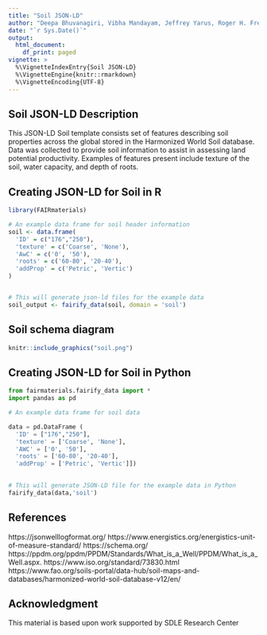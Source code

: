 ```yaml
---
title: "Soil JSON-LD"
author: "Deepa Bhuvanagiri, Vibha Mandayam, Jeffrey Yarus, Roger H. French"
date: "`r Sys.Date()`"
output:
  html_document:
    df_print: paged
vignette: >
  %\VignetteIndexEntry{Soil JSON-LD}
  %\VignetteEngine{knitr::rmarkdown}
  %\VignetteEncoding{UTF-8}
---
```

Soil JSON-LD Description
-----------------------------------
This JSON-LD Soil template consists set of features describing soil properties across the global stored in the Harmonized World Soil database. Data was collected to provide soil information to assist in assessing land potential productivity. Examples of features present include texture of the soil, water capacity, and depth of roots.

Creating JSON-LD for Soil in R
------------------------------------------
```r
library(FAIRmaterials)

# An example data frame for soil header information
soil <- data.frame(
  'ID' = c("176","250"),
  'texture' = c('Coarse', 'None'),
  'AwC' = c('0', '50'),
  'roots' = c('60-80', '20-40'),
  'addProp' = c('Petric', 'Vertic')
)


# This will generate json-ld files for the example data
soil_output <- fairify_data(soil, domain = 'soil')
```

 Soil  schema diagram
--------------------------

```r
knitr::include_graphics("soil.png")
```


Creating JSON-LD for Soil in Python
------------------------------------------

```python
from fairmaterials.fairify_data import *
import pandas as pd

# An example data frame for soil data

data = pd.DataFrame (
  'ID' = ["176","250"],
  'texture' = ['Coarse', 'None'],
  'AWC' = ['0', '50'],
  'roots' = ['60-80', '20-40'],
  'addProp' = ['Petric', 'Vertic']])
   

# This will generate JSON-LD file for the example data in Python
fairify_data(data,'soil')
```




References
--------------------------
https://jsonwelllogformat.org/
https://www.energistics.org/energistics-unit-of-measure-standard/
https://schema.org/
 https://ppdm.org/ppdm/PPDM/Standards/What_is_a_Well/PPDM/What_is_a_Well.aspx.
https://www.iso.org/standard/73830.html
https://www.fao.org/soils-portal/data-hub/soil-maps-and-databases/harmonized-world-soil-database-v12/en/

Acknowledgment
--------------------------
This material is based upon work supported by SDLE Research Center 

